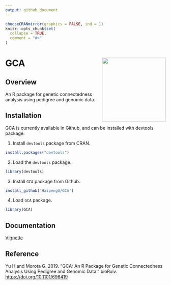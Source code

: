 ```yaml
---
output: github_document
---
```


<!-- README.md is generated from README.Rmd. Please edit README.Rmd (this file) -->

```r
chooseCRANmirror(graphics = FALSE, ind = 1)
knitr::opts_chunk$set(
  collapse = TRUE,
  comment = "#>"
)
```

# GCA <img src="man/figures/GCA.png" height="200" align="right"/>

## Overview 
An R package for genetic connectedness analysis using pedigree and genomic data. 

## Installation
GCA is currently available in Github, and can be installed with devtools package: 

1. Install `devtools` package from CRAN. 
```r
install.packages("devtools")
```

2. Load the `devtools` package.
```r
library(devtools)
```

3. Install `GCA` package from Github.
```r
install_github('HaipengU/GCA')
```

4. Load `GCA` package. 
```r
library(GCA)
```

## Documentation
[Vignette](https://haipengu.github.io/Rmd/Vignette.html)

## Reference
Yu H and Morota G. 2019. “GCA: An R Package for Genetic Connectedness Analysis Using Pedigree and Genomic Data.” bioRxiv. [https://doi.org/10.1101/696419](https://doi.org/10.1101/696419)

